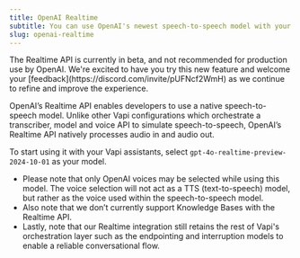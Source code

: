 ```yaml
---
title: OpenAI Realtime
subtitle: You can use OpenAI's newest speech-to-speech model with your Vapi assistants.
slug: openai-realtime
---
```


<Note>
  The Realtime API is currently in beta, and not recommended for production use by OpenAI. We're excited to have you try this new feature and welcome your [feedback](https://discord.com/invite/pUFNcf2WmH) as we continue to refine and improve the experience.
</Note>

OpenAI’s Realtime API enables developers to use a native speech-to-speech model. Unlike other Vapi configurations which orchestrate a transcriber, model and voice API to simulate speech-to-speech, OpenAI’s Realtime API natively processes audio in and audio out.

To start using it with your Vapi assistants, select `gpt-4o-realtime-preview-2024-10-01` as your model. 
- Please note that only OpenAI voices may be selected while using this model. The voice selection will not act as a TTS (text-to-speech) model, but rather as the voice used within the speech-to-speech model.
- Also note that we don’t currently support Knowledge Bases with the Realtime API.
- Lastly, note that our Realtime integration still retains the rest of Vapi's orchestration layer such as the endpointing and interruption models to enable a reliable conversational flow.